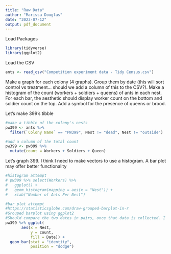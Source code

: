 ```yaml
---
title: "Raw Data"
author: "Marissa Douglas"
date: "2023-07-12"
output: pdf_document
---
```


Load Packages
```r
library(tidyverse)
library(ggplot2)
```

Load the CSV

```r
ants <- read_csv("Competition experiment data - Tidy Census.csv")
```
Make a graph for each colony (4 graphs). Group them by date (this will sort control vs treatment... should we add a column of this to the CSV?). Make a histogram of the count (workers + soldiers + queens) of ants in each nest. For each bar, the aesthetic should display worker count on the bottom and soldier count on the top. Add a symbol for the presence of queens or brood.

Let's make 399's tibble
```r
#make a tibble of the colony's nests
pw399 <- ants %>% 
  filter(`Colony Name` == "PW399", Nest != "dead", Nest != "outside")

#add a column of the total count
pw399 <- pw399 %>% 
  mutate(count = Workers + Soldiers + Queen)
```

Let's graph 399. I think I need to make vectors to use a histogram. A bar plot may offer better functionality
```r
#histogram attempt
# pw399 %>% select(Workers) %>% 
#   ggplot() + 
#   geom_histogram(mapping = aes(x = "Nest")) +
#   xlab("Number of Ants Per Nest")

#bar plot attempt
#https://statisticsglobe.com/draw-grouped-barplot-in-r
#Grouped barplot using ggplot2
#Should compare the two dates in pairs, once that data is collected. I do not know how to make the bars show soldier vs worker. I do not know how to make the key specify which is control and which is competitor. 
pw399 %>% ggplot(                                      
       aes(x = Nest,
           y = count,
           fill = Date)) +
  geom_bar(stat = "identity",
           position = "dodge")
```


